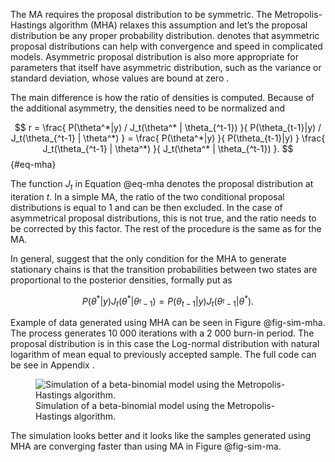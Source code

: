 The MA requires the proposal distribution to be symmetric. The Metropolis-Hastings algorithm (MHA) relaxes this assumption and let's
the proposal distribution be any proper probability distribution. \parencite[Chap. 11.2]{Gelman2014_BayesianDataAnalysis} denotes
that asymmetric proposal distributions can help with convergence and speed in complicated models. Asymmetric proposal distribution is
also more appropriate for parameters that itself have asymmetric distribution, such as the variance or standard deviation, whose
values are bound at zero \parencite[9.2.1]{McElreath2020_StatisticalRethinkingBayesian}. 

The main difference is how the ratio of densities is computed. Because of the additional asymmetry, the
densities need to be normalized and 

$$
r = \frac{
    P(\theta^*|y) / J_t(\theta^* | \theta_{^t-1})
}{
    P(\theta_{t-1}|y) / J_t(\theta_{^t-1} | \theta^*)
} = \frac{
    P(\theta^*|y)
}{
    P(\theta_{t-1}|y)
} \frac{
    J_t(\theta_{^t-1} | \theta^*)
}{
    J_t(\theta^* | \theta_{^t-1})
}.
$$ {#eq-mha}

The function $J_t$ in Equation @eq-mha denotes the proposal distribution at iteration $t$. In a simple MA, the ratio of the two conditional
proposal distributions is equal to 1 and can be then excluded. In the case of asymmetrical proposal distributions, this is not true,
and the ratio needs to be corrected by this factor. The rest of the procedure is the same as for the MA.

In general, \parencite[Chap. 6.8]{Hebak2013_StatistickeMysleniNastroje} suggest that the only condition for the MHA to generate
stationary chains is that the transition probabilities between two states are proportional to the posterior densities, formally put as

$$
P(\theta^*|y) J_t(\theta^* | \theta_{^t-1}) = P(\theta_{t-1}|y) J_t(\theta_{^t-1} | \theta^*).
$$

Example of data generated using MHA can be seen in Figure @fig-sim-mha. The process generates 10 000 iterations with a 2 000 burn-in period.
The proposal distribution is in this case the Log-normal distribution with natural logarithm of mean equal to previously accepted sample. The
full code can be see in Appendix \ref{code-mha}.

![Simulation of a beta-binomial model using the Metropolis-Hastings algorithm.](./img/sim_mha.png){#fig-sim-mha}

The simulation looks better and it looks like the samples generated using MHA are converging faster than using MA in Figure @fig-sim-ma.
